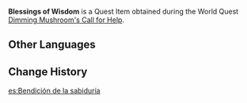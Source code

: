 {{Item Infobox
|id           = 101632
|image        = Item Blessings of Wisdom.png
|type         = Quest Items
|description  = A suspicious object you obtained from [[Xamaran]]. It is claimed that this can clear the source of the foul energy. Condensed from the fungus' absorbed nutrients, the agglomeration of spores... and a thick sense of humor.
|source1      = [[Dimming Mushroom's Call for Help]]
}}
'''Blessings of Wisdom''' is a Quest Item obtained during the World Quest [[Dimming Mushroom's Call for Help]].

==Other Languages==
{{Other Languages|default_hidden = 1
|en      = Blessings of Wisdom
|zhs     = 「才慧之瑞佑」
|zhs_rm  = "Cáihuì zhī Ruìyòu"
|zht     = 「才慧之瑞佑」
|zht_rm  = "Cáihuì zhī Ruìyòu"
|ja      = 「才慧の加護」
|ja_rm   = "Saikei no Kago"
|ko      = 「지혜의 비호」
|ko_rm   = 
|es      = Bendición de la sabiduría
|fr      = Bénédiction de sagesse
|ru      = Благословения мудрости
|th      = พรแห่งปัญญา
|th_rm   = 
|vi      = "Chúc Phúc Của Tài Năng Và Trí Tuệ"
|de      = „Segnungen der Weisheit“
|id      = Berkah Kebijaksanaan
|pt      = Bênção da Sabedoria
}}

==Change History==
{{Change History|2.6}}

[[es:Bendición de la sabiduría]]